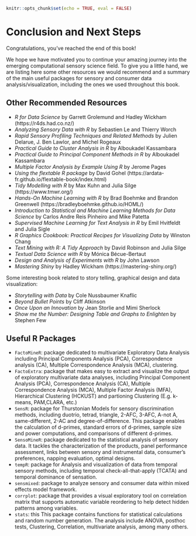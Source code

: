 ```r
knitr::opts_chunk$set(echo = TRUE, eval = FALSE)
```
# Conclusion and Next Steps {#next-steps}

Congratulations, you've reached the end of this book! 

We hope we have motivated you to continue your amazing journey into the emerging computational sensory science field. To give you a little hand, we are listing here some other resources we would recommend and a summary of the main useful packages for sensory and consumer data analysis/visualization, including the ones we used throughout this book.

## Other Recommended Resources
* *R for Data Science* by Garrett Grolemund and Hadley Wickham (https://r4ds.had.co.nz/)
* *Analyzing Sensory Data with R* by Sebastien Le and Thierry Worch
* *Rapid Sensory Profiling Techniques and Related Methods* by Julien Delarue, J. Ben Lawlor, and Michel Rogeaux
* *Practical Guide to Cluster Analysis in R* by Alboukadel Kassambara
* *Practical Guide to Principal Component Methods in R* by Alboukadel Kassambara
* *Multiple Factor Analysis by Example Using R* by Jerome Pages
* *Using the flextable R package* by David Gohel (https://ardata-fr.github.io/flextable-book/index.html)
* *Tidy Modelling with R* by Max Kuhn and Julia Silge (https://www.tmwr.org/)
* *Hands-On Machine Learning with R* by Brad Boehmke and Brandon Greenwell (https://bradleyboehmke.github.io/HOML/)
* *Introduction to Statistical and Machine Learning Methods for Data Science* by Carlos Andre Reis Pinheiro and Mike Patetta
* *Supervised Machine Learning for Text Analysis in R* by Emil Hvitfeldt and Julia Sigle
* *R Graphics Cookbook: Practical Recipes for Visualizing Data* by Winston Chang
* *Text Mining with R: A Tidy Approach* by David Robinson and Julia Silge
* *Textual Data Science with R* by Mónica Bécue-Bertaut
* *Design and Analysis of Experiments with R* by John Lawson
* *Mastering Shiny* by Hadley Wickham (https://mastering-shiny.org/)

Some interesting book related to story telling, graphical design and data visualization:

* *Storytelling with Data* by Cole Nussbaumer Knaflic
* *Beyond Bullet Points* by Cliff Atkinson
* *Once Upon an Innovation* by Jean Storlie and Mimi Sherlock
* *Show me the Number: Designing Table and Graphs to Enlighten* by Stephen Few

## Useful R Packages

* `FactoMineR`: package dedicated to multivariate Exploratory Data Analysis including Principal Components Analysis (PCA), Correspondence analysis (CA), Multiple Correspondence Analysis (MCA), clustering.
* `FactoExtra`: package that makes easy to extract and visualize the output of exploratory multivariate data analyses, including Principal Component Analysis (PCA), Correspondence Analysis (CA), Multiple Correspondence Analysis (MCA), Multiple Factor Analysis (MFA), Hierarchical Clustering (HCKUST) and partioning Clustering (E.g. k-means, PAM,CLARA, etc.)
* `SensR`: package for Thurstonian Models for sensory discrimination methods, including duotrio, tetrad, triangle, 2-AFC, 3-AFC, A-not A, same-different, 2-AC and degree-of-difference. This package enables the calculation of d-primes, standard errors of d-primes, sample size and power computations, and comparisons of different d-primes.
* `SensoMineR`: package dedicated to the statistical analysis of sensory data. It tackles the characterization of the products, panel performance assessment, links between sensory and instrumental data, consumer's preferences, napping evaluation, optimal designs. 
* `tempR`: package for Analysis and visualization of data from temporal sensory methods, including  temporal check-all-that-apply (TCATA) and temporal dominance of sensation.
* `sensmixed`: package to analyze sensory and consumer data within mixed effects model framework.
* `corrplot`: package that provides a visual exploratory tool on correlation matrix that supports automatic variable reordering to help detect hidden patterns among variables. 
* `stats`: this This package contains functions for statistical calculations and random number generation. The analysis include ANOVA, posthoc tests, Clustering, Correlation, multivariate analysis, among many others.

